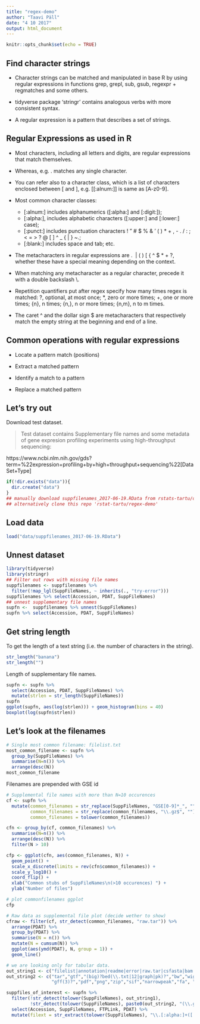 ```yaml
---
title: "regex-demo"
author: "Taavi Päll"
date: "4 10 2017"
output: html_document
---
```


```r
knitr::opts_chunk$set(echo = TRUE)
```

## Find character strings

- Character strings can be matched and manipulated in base R by using regular expressions in functions grep, grepl, sub, gsub, regexpr + regmatches and some others. 

- tidyverse package ‘stringr’ contains analogous verbs with more consistent syntax. 

- A regular expression is a pattern that describes a set of strings.

## Regular Expressions as used in R

- Most characters, including all letters and digits, are regular expressions that match themselves. 

- Whereas, e.g. . matches any single character.

- You can refer also to a character class, which is a list of characters enclosed between [ and ], e.g. [[:alnum:]] is same as [A-z0-9].
- Most common character classes:
    - [:alnum:] includes alphanumerics ([:alpha:] and [:digit:]);
    - [:alpha:], includes alphabetic characters ([:upper:] and [:lower:] case);
    - [:punct:] includes punctuation characters ! " # $ % & ’ ( ) * + , - . / : ; < = > ? @ [  ] ^ _ ` ` { | } ~.;
    - [:blank:] includes space and tab; etc.

- The metacharacters in regular expressions are . \ | ( ) [ { ^ $ * + ?, whether these have a special meaning depending on the context.

- When matching any metacharacter as a regular character, precede it with a double backslash \\.

- Repetition quantifiers put after regex specify how many times regex is matched: ?, optional, at most once; *, zero or more times; +, one or more times; {n}, n times; {n,}, n or more times; {n,m}, n to m times.

- The caret ^ and the dollar sign $ are metacharacters that respectively match the empty string at the beginning and end of a line.

## Common operations with regular expressions

- Locate a pattern match (positions)

- Extract a matched pattern

- Identify a match to a pattern

- Replace a matched pattern

## Let's try out
Download test dataset.

> Test dataset contains Supplementary file names and some metadata of gene expresion profiling experiments using high-throughput sequencing: 

https://www.ncbi.nlm.nih.gov/gds?term=%22expression+profiling+by+high+throughput+sequencing%22[DataSet+Type]
```r
if(!dir.exists("data")){
  dir.create("data")
}
## manually download suppfilenames_2017-06-19.RData from rstats-tartu/datasets
## alternatively clone this repo 'rstat-tartu/regex-demo'
```

## Load data
```r
load("data/suppfilenames_2017-06-19.RData")
```


## Unnest dataset
```r
library(tidyverse)
library(stringr)
## Filter out rows with missing file names
suppfilenames <- suppfilenames %>% 
  filter(!map_lgl(SuppFileNames, ~ inherits(., "try-error")))
suppfilenames %>% select(Accession, PDAT, SuppFileNames)
## unnest supplementary file names
supfn <-  suppfilenames %>% unnest(SuppFileNames)
supfn %>% select(Accession, PDAT, SuppFileNames)
```


## Get string length
To get the length of a text string (i.e. the number of characters in the string).

```r
str_length("banana")
str_length("")
```


Length of supplementary file names.
```r
supfn <- supfn %>% 
  select(Accession, PDAT, SuppFileNames) %>% 
  mutate(strlen = str_length(SuppFileNames))
supfn
ggplot(supfn, aes(log(strlen))) + geom_histogram(bins = 40)
boxplot(log(supfn$strlen))
```

## Let's look at the filenames
```r
# Single most common filename: filelist.txt
most_common_filename <- supfn %>% 
  group_by(SuppFileNames) %>% 
  summarise(N=n()) %>% 
  arrange(desc(N))
most_common_filename
```

Filenames are prepended with GSE id 
```r
# Supplemental file names with more than N=10 occurences
cf <- supfn %>%
  mutate(common_filenames = str_replace(SuppFileNames, "GSE[0-9]*_", ""),
         common_filenames = str_replace(common_filenames, "\\.gz$", ""), 
         common_filenames = tolower(common_filenames))
```

```r
cfn <- group_by(cf, common_filenames) %>% 
  summarise(N=n()) %>% 
  arrange(desc(N)) %>% 
  filter(N > 10)

cfp <- ggplot(cfn, aes(common_filenames, N)) +
  geom_point() +
  scale_x_discrete(limits = rev(cfn$common_filenames)) +
  scale_y_log10() +
  coord_flip() + 
  xlab("Common stubs of SuppFileNames\n(>10 occurences) ") +
  ylab("Number of files")

# plot commonfilenames ggplot
cfp

```

```r
# Raw data as supplemental file plot (decide wether to show)
cfraw <- filter(cf, str_detect(common_filenames, "raw.tar")) %>%
  arrange(PDAT) %>%
  group_by(PDAT) %>%
  summarise(N = n()) %>%
  mutate(N = cumsum(N)) %>%
  ggplot(aes(ymd(PDAT), N, group = 1)) +
  geom_line()
```

```r
# we are looking only for tabular data. 
out_string1 <- c("filelist|annotation|readme|error|raw.tar|csfasta|bam|sam|bed|[:punct:]hic|hdf5|bismark|map|barcode|peaks")
out_string2 <- c("tar","gtf","(big)?bed(\\.txt|12|graph|pk)?","bw","wig","hic","gct(x)?","tdf",
                 "gff(3)?","pdf","png","zip","sif","narrowpeak","fa", "r$", "rda(ta)?$")

suppfiles_of_interest <- supfn %>%
  filter(!str_detect(tolower(SuppFileNames), out_string1),
         !str_detect(tolower(SuppFileNames), paste0(out_string2, "(\\.gz|\\.bz2)?$", collapse = "|"))) %>% 
  select(Accession, SuppFileNames, FTPLink, PDAT) %>% 
  mutate(filext = str_extract(tolower(SuppFileNames), "\\.[:alpha:]+([:punct:][bgz2]+)?$")) 

```

